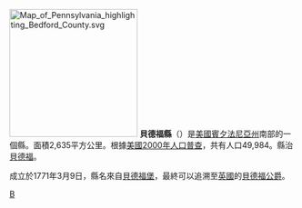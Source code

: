 [[File:Map_of_Pennsylvania_highlighting_Bedford_County.svg|225px]]
'''貝德福縣'''（{{lang-en|Bedford County}}）是[[美國|美國]][[賓夕法尼亞州|賓夕法尼亞州]]南部的一個縣。面積2,635平方公里。根據[[美國2000年人口普查|美國2000年人口普查]]，共有人口49,984。縣治[[貝德福_(賓夕法尼亞州)|貝德福]]。

成立於1771年3月9日，縣名來自[[貝德福堡|貝德福堡]]，最終可以追溯至[[英國|英國]]的[[貝德福公爵|貝德福公爵]]。

{{Pennsylvania-stub}}
{{Pennsylvania}}

[[Category:賓夕法尼亞州行政區劃|B]]